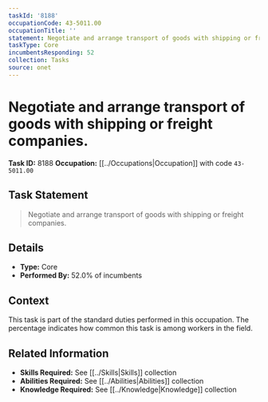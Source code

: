 ```yaml
---
taskId: '8188'
occupationCode: 43-5011.00
occupationTitle: ''
statement: Negotiate and arrange transport of goods with shipping or freight companies.
taskType: Core
incumbentsResponding: 52
collection: Tasks
source: onet
---
```

# Negotiate and arrange transport of goods with shipping or freight companies.

**Task ID:** 8188
**Occupation:** [[../Occupations|Occupation]] with code `43-5011.00`

## Task Statement

> Negotiate and arrange transport of goods with shipping or freight companies.

## Details

- **Type:** Core
- **Performed By:** 52.0% of incumbents

## Context

This task is part of the standard duties performed in this occupation. The percentage indicates how common this task is among workers in the field.

## Related Information

- **Skills Required:** See [[../Skills|Skills]] collection
- **Abilities Required:** See [[../Abilities|Abilities]] collection
- **Knowledge Required:** See [[../Knowledge|Knowledge]] collection
